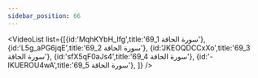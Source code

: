 ```yaml
---
sidebar_position: 66
---
```


<VideoList list={[{id:'MqhKYbH_Ifg',title:'69_1 سورة الحاقة'},
{id:'L5g_aPG6jqE',title:'69_2 سورة الحاقة'},
{id:'JKEOQDCCxXo',title:'69_3 سورة الحاقة'},
{id:'sfX5qF0aJs4',title:'69_4 سورة الحاقة'},
{id:'-IKUEROU4wA',title:'69_5 سورة الحاقة'},
]}
/>

